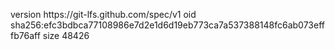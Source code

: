 version https://git-lfs.github.com/spec/v1
oid sha256:efc3bdbca77108986e7d2e1d6d19eb773ca7a537388148fc6ab073efffb76aff
size 48426
